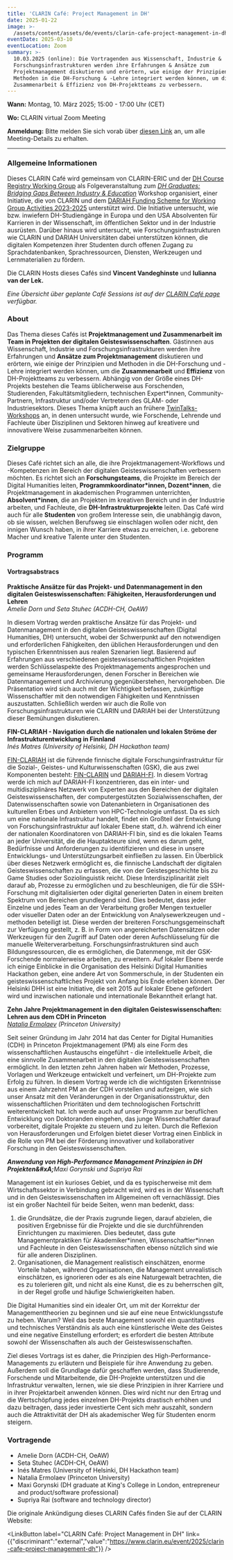 ```yaml
---
title: 'CLARIN Café: Project Management in DH'
date: 2025-01-22
image: >-
  /assets/content/assets/de/events/clarin-cafe-project-management-in-dh/image.png
eventDate: 2025-03-10
eventLocation: Zoom
summary: >-
  10.03.2025 (online): Die Vortragenden aus Wissenschaft, Industrie &
  Forschungsinfrastrukturen werden ihre Erfahrungen & Ansätze zum
  Projektmanagement diskutieren und erörtern, wie einige der Prinzipien &
  Methoden in die DH-Forschung & -Lehre integriert werden können, um die
  Zusammenarbeit & Effizienz von DH-Projektteams zu verbessern.
---
```

**Wann:** Montag, 10. März 2025; 15:00 - 17:00 Uhr (CET)

**Wo:** CLARIN virtual Zoom Meeting

**Anmeldung:** Bitte melden Sie sich vorab über [diesen Link](https://forms.gle/yRtuyY4gNH3M3saZ8) an, um alle Meeting-Details zu erhalten.&#x20;

---

### **Allgemeine Informationen**

Dieses CLARIN Café wird gemeinsam von CLARIN-ERIC und der [DH Course Registry Working Group](https://www.clarin.eu/content/digital-humanities-course-registry) als Folgeveranstaltung zum [*DH Graduates: Bridging Gaps Between Industry & Education*](https://www.clarin.eu/blog/dh-graduates-bridging-gaps-between-industry-education) Workshop organisiert, einer Initiative, die von CLARIN und dem [DARIAH Funding Scheme for Working Group Activities 2023-2025](https://www.dariah.eu/2024/04/03/dariah-working-groups-funding-call-2023-meet-the-winning-projects/) unterstützt wird. Die Initiative untersucht, wie bzw. inwiefern DH-Studiengänge in Europa und den USA Absolventen für Karrieren in der Wissenschaft, im öffentlichen Sektor und in der Industrie ausrüsten. Darüber hinaus wird untersucht, wie Forschungsinfrastrukturen wie CLARIN und DARIAH Universitäten dabei unterstützen können, die digitalen Kompetenzen ihrer Studenten durch offenen Zugang zu Sprachdatenbanken, Sprachressourcen, Diensten, Werkzeugen und Lernmaterialien zu fördern.

Die CLARIN Hosts dieses Cafés sind **Vincent Vandeghinste** und **Iulianna van der Lek.**

*Eine Übersicht über geplante Café Sessions  ist auf der [CLARIN Café page](https://www.clarin.eu/content/clarin-caf%C3%A9) verfügbar.*

### **About**

Das Thema dieses Cafés ist **Projektmanagement und Zusammenarbeit im Team in Projekten der digitalen Geisteswissenschaften**. Gästinnen aus Wissenschaft, Industrie und Forschungsinfrastrukturen werden ihre Erfahrungen und **Ansätze zum Projektmanagement** diskutieren und erörtern, wie einige der Prinzipien und Methoden in die DH-Forschung und -Lehre integriert werden können, um die **Zusammenarbeit** und **Effizienz** von DH-Projektteams zu verbessern. Abhängig von der Größe eines DH-Projekts bestehen die Teams üblicherweise aus Forschenden, Studierenden, Fakultätsmitgliedern, technischen Expert\*innen, Community-Partnern, Infrastruktur und/oder Vertretern des GLAM- oder Industriesektors. Dieses Thema knüpft auch an frühere [TwinTalks-Workshops](https://www.clarin.eu/event/2023/twintalks-workshop-dh2023) an, in denen untersucht wurde, wie Forschende, Lehrende und Fachleute über Disziplinen und Sektoren hinweg auf kreativere und innovativere Weise zusammenarbeiten können.

### **Zielgruppe**

Dieses Café richtet sich an alle, die ihre Projektmanagement-Workflows und -Kompetenzen im Bereich der digitalen Geisteswissenschaften verbessern möchten. Es richtet sich an **Forschungsteams**, die Projekte im Bereich der Digital Humanities leiten, **Programmkoordinator\*innen, Dozent\*innen**, die Projektmanagement in akademischen Programmen unterrichten, **Absolvent\*innen**, die an Projekten im kreativen Bereich und in der Industrie arbeiten, und Fachleute, die **DH-Infrastrukturprojekte** leiten. Das Café wird auch für alle **Studenten** von großem Interesse sein, die unabhängig davon, ob sie wissen, welchen Berufsweg sie einschlagen wollen oder nicht, den innigen Wunsch haben, in ihrer Karriere etwas zu erreichen, i.e. geborene Macher und kreative Talente unter den Studenten.

### Programm

#### **Vortragsabstracs**

**Praktische Ansätze für das Projekt- und Datenmanagement in den digitalen Geisteswissenschaften: Fähigkeiten, Herausforderungen und Lehren**\
*Amelie Dorn und Seta Stuhec (ACDH-CH, OeAW)*

In diesem Vortrag werden praktische Ansätze für das Projekt- und Datenmanagement in den digitalen Geisteswissenschaften (Digital Humanities, DH) untersucht, wobei der Schwerpunkt auf den notwendigen und erforderlichen Fähigkeiten, den üblichen Herausforderungen und den typischen Erkenntnissen aus realen Szenarien liegt. Basierend auf Erfahrungen aus verschiedenen geisteswissenschaftlichen Projekten werden Schlüsselaspekte des Projektmanagements angesprochen und gemeinsame Herausforderungen, denen Forscher in Bereichen wie Datenmanagement und Archivierung gegenüberstehen, hervorgehoben. Die Präsentation wird sich auch mit der Wichtigkeit befassen, zukünftige Wissenschaftler mit den notwendigen Fähigkeiten und Kenntnissen auszustatten. Schließlich werden wir auch die Rolle von Forschungsinfrastrukturen wie CLARIN und DARIAH bei der Unterstützung dieser Bemühungen diskutieren.

**FIN-CLARIAH - Navigation durch die nationalen und lokalen Ströme der Infrastrukturentwicklung in Finnland**\
*Inés Matres (University of Helsinki, DH Hackathon team)*

[FIN-CLARIAH](https://www.kielipankki.fi/organization/fin-clariah/) ist die führende finnische digitale Forschungsinfrastruktur für die Sozial-, Geistes- und Kulturwissenschaften (GSK), die aus zwei Komponenten besteht: [FIN-CLARIN](https://www.kielipankki.fi/) und [DARIAH-FI](https://dariah.fi/). In diesem Vortrag werde ich mich auf DARIAH-FI konzentrieren, das ein inter- und multidisziplinäres Netzwerk von Experten aus den Bereichen der digitalen Geisteswissenschaften, der computergestützten Sozialwissenschaften, der Datenwissenschaften sowie von Datenanbietern in Organisationen des kulturellen Erbes und Anbietern von HPC-Technologie umfasst. Da es sich um eine nationale Infrastruktur handelt, findet ein Großteil der Entwicklung von Forschungsinfrastruktur auf lokaler Ebene statt, d.h. während ich einer der nationalen Koordinatoren von DARIAH-FI bin, sind es die lokalen Teams an jeder Universität, die die Hauptakteure sind, wenn es darum geht, Bedürfnisse und Anforderungen zu identifizieren und diese in unsere Entwicklungs- und Unterstützungsarbeit einfließen zu lassen. Ein Überblick über dieses Netzwerk ermöglicht es, die finnische Landschaft der digitalen Geisteswissenschaften zu erfassen, die von der Geistesgeschichte bis zu Game Studies oder Soziolinguistik reicht. Diese Interdisziplinarität zielt darauf ab, Prozesse zu ermöglichen und zu beschleunigen, die für die SSH-Forschung mit digitalisierten oder digital generierten Daten in einem breiten Spektrum von Bereichen grundlegend sind. Dies bedeutet, dass jeder Einzelne und jedes Team an der Verarbeitung großer Mengen textueller oder visueller Daten oder an der Entwicklung von Analysewerkzeugen und -methoden beteiligt ist. Diese werden der breiteren Forschungsgemeinschaft zur Verfügung gestellt, z. B. in Form von angereicherten Datensätzen oder Werkzeugen für den Zugriff auf Daten oder deren Aufschlüsselung für die manuelle Weiterverarbeitung. Forschungsinfrastrukturen sind auch Bildungsressourcen, die es ermöglichen, die Datenmenge, mit der GSK-Forschende normalerweise arbeiten, zu erweitern. Auf lokaler Ebene werde ich einige Einblicke in die Organisation des Helsinki Digital Humanities Hackathon geben, eine andere Art von Sommerschule, in der Studenten ein geisteswissenschaftliches Projekt von Anfang bis Ende erleben können. Der Helsinki DHH ist eine Initiative, die seit 2015 auf lokaler Ebene gefördert wird und inzwischen nationale und internationale Bekanntheit erlangt hat.

**Zehn Jahre Projektmanagement in den digitalen Geisteswissenschaften: Lehren aus dem CDH in Princeton** \
[*Natalia Ermolaev*](https://cdh.princeton.edu/people/natasha-ermolaev/) *(Princeton University)*

Seit seiner Gründung im Jahr 2014 hat das Center for Digital Humanities (CDH) in Princeton Projektmanagement (PM) als eine Form des wissenschaftlichen Austauschs eingeführt - die intellektuelle Arbeit, die eine sinnvolle Zusammenarbeit in den digitalen Geisteswissenschaften ermöglicht. In den letzten zehn Jahren haben wir Methoden, Prozesse, Vorlagen und Werkzeuge entwickelt und verfeinert, um DH-Projekte zum Erfolg zu führen. In diesem Vortrag werde ich die wichtigsten Erkenntnisse aus einem Jahrzehnt PM an der CDH vorstellen und aufzeigen, wie sich unser Ansatz mit den Veränderungen in der Organisationsstruktur, den wissenschaftlichen Prioritäten und dem technologischen Fortschritt weiterentwickelt hat. Ich werde auch auf unser Programm zur beruflichen Entwicklung von Doktoranden eingehen, das junge Wissenschaftler darauf vorbereitet, digitale Projekte zu steuern und zu leiten. Durch die Reflexion von Herausforderungen und Erfolgen bietet dieser Vortrag einen Einblick in die Rolle von PM bei der Förderung innovativer und kollaborativer Forschung in den Geisteswissenschaften.

***Anwendung von High-Performance Management Prinzipien in DH Projekten\&#xA;**&#x4D;axi Gorynski und Supriya Rai*

Management ist ein kurioses Gebiet, und da es typischerweise mit dem Wirtschaftssektor in Verbindung gebracht wird, wird es in der Wissenschaft und in den Geisteswissenschaften im Allgemeinen oft vernachlässigt. Dies ist ein großer Nachteil für beide Seiten, wenn man bedenkt, dass:

1. die Grundsätze, die der Praxis zugrunde liegen, darauf abzielen, die positiven Ergebnisse für die Projekte und die sie durchführenden Einrichtungen zu maximieren. Dies bedeutet, dass gute Managementpraktiken für Akademiker\*innen, Wissenschaftler\*innen und Fachleute in den Geisteswissenschaften ebenso nützlich sind wie für alle anderen Disziplinen.
2. Organisationen, die Management realistisch einschätzen, enorme Vorteile haben, während Organisationen, die Management unrealistisch einschätzen, es ignorieren oder es als eine Naturgewalt betrachten, die es zu tolerieren gilt, und nicht als eine Kunst, die es zu beherrschen gilt, in der Regel große und häufige Schwierigkeiten haben.

Die Digital Humanities sind ein idealer Ort, um mit der Korrektur der Managementtheorien zu beginnen und sie auf eine neue Entwicklungsstufe zu heben. Warum? Weil das beste Management sowohl ein quantitatives und technisches Verständnis als auch eine künstlerische Weite des Geistes und eine negative Einstellung erfordert; es erfordert die besten Attribute sowohl der Wissenschaften als auch der Geisteswissenschaften.

Ziel dieses Vortrags ist es daher, die Prinzipien des High-Performance-Managements zu erläutern und Beispiele für ihre Anwendung zu geben. Außerdem soll die Grundlage dafür geschaffen werden, dass Studierende, Forschende und Mitarbeitende, die DH-Projekte unterstützen und die Infrastruktur verwalten, lernen, wie sie diese Prinzipien in ihrer Karriere und in ihrer Projektarbeit anwenden können. Dies wird nicht nur den Ertrag und die Wertschöpfung jedes einzelnen DH-Projekts drastisch erhöhen und dazu beitragen, dass jeder investierte Cent sich mehr auszahlt, sondern auch die Attraktivität der DH als akademischer Weg für Studenten enorm steigern.

### **Vortragende**

* Amelie Dorn (ACDH-CH, OeAW)
* Seta Stuhec (ACDH-CH, OeAW)
* Inés Matres (University of Helsinki, DH Hackathon team)
* Natalia Ermolaev (Princeton University)
* Maxi Gorynski (DH graduate at King's College in London, entrepreneur and product/software professional)
* Supriya Rai (software and technology director)

Die originale Ankündigung dieses CLARIN Cafés finden Sie auf der CLARIN Website:

<LinkButton label="CLARIN Café: Project Management in DH" link={{"discriminant":"external","value":"https://www.clarin.eu/event/2025/clarin-cafe-project-management-dh"}} />
